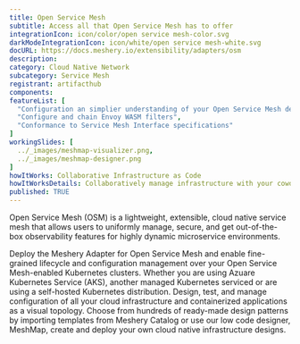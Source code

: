 ```yaml
---
title: Open Service Mesh
subtitle: Access all that Open Service Mesh has to offer
integrationIcon: icon/color/open service mesh-color.svg
darkModeIntegrationIcon: icon/white/open service mesh-white.svg
docURL: https://docs.meshery.io/extensibility/adapters/osm
description: 
category: Cloud Native Network
subcategory: Service Mesh
registrant: artifacthub
components: 
featureList: [
  "Configuration an simplier understanding of your Open Service Mesh deployments and microservices",
  "Configure and chain Envoy WASM filters",
  "Conformance to Service Mesh Interface specifications"
]
workingSlides: [
  ../_images/meshmap-visualizer.png,
  ../_images/meshmap-designer.png
]
howItWorks: Collaborative Infrastructure as Code
howItWorksDetails: Collaboratively manage infrastructure with your coworkers synchronously sharing the same designs.
published: TRUE
---
```

<p>
Open Service Mesh (OSM) is a lightweight, extensible, cloud native service mesh that allows users to uniformly manage, secure, and get out-of-the-box observability features for highly dynamic microservice environments.
</p>
<p>
    Deploy the Meshery Adapter for Open Service Mesh and enable fine-grained lifecycle and configuration management over your Open Service Mesh-enabled Kubernetes clusters. Whether you are using Azuare Kubernetes Service (AKS), another managed Kubernetes serviced or are using a self-hosted Kubernetes distribution. Design, test, and manage configuration of all your cloud infrastructure and containerized applications as a visual topology. Choose from hundreds of ready-made design patterns by importing templates from Meshery Catalog or use our low code designer, MeshMap, create and deploy your own cloud native infrastructure designs.
</p>
